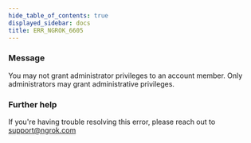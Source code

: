 ```yaml
---
hide_table_of_contents: true
displayed_sidebar: docs
title: ERR_NGROK_6605
---
```


### Message

You may not grant administrator privileges to an account member. Only administrators may grant administrative privileges.

### Further help

If you're having trouble resolving this error, please reach out to [support@ngrok.com](mailto:support@ngrok.com?subject=Help%20with%20ERR_NGROK_6605)
